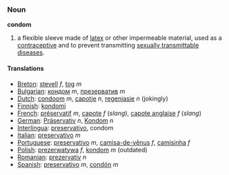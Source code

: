 ===Noun===
'''condom'''

# a flexible sleeve made of [[latex]] or other impermeable material, used as a [[contraceptive]] and to prevent transmitting [[sexually transmittable disease]]s.

====Translations====
*[[Breton]]: [[stevell]] ''f'', [[tog]] ''m''
*[[Bulgarian]]: [[кондом]] ''m'', [[презерватив]] ''m''
*[[Dutch]]: [[condoom]] ''m'', [[capotje]] ''n'', [[regenjasje]] ''n'' (jokingly)
*[[Finnish]]: [[kondomi]]
*[[French]]: [[préservatif]] ''m'', [[capote]] ''f'' (''slang''), [[capote anglaise]] ''f'' (''slang'')
*[[German]]: [[Präservativ]] ''n'', [[Kondom]] ''n''
*[[Interlingua]]: [[preservativo]], condom
*[[Italian]]: [[preservativo]] ''m''
*[[Portuguese]]: [[preservativo]] ''m'', [[camisa-de-vênus]] ''f'', [[camisinha]] ''f''
*[[Polish]]: [[prezerwatywa]] ''f'', [[kondom]] ''m'' (outdated)
*[[Romanian]]: [[prezervativ]] ''n''
*[[Spanish]]: [[preservativo]] ''m'', [[condón]] ''m''
